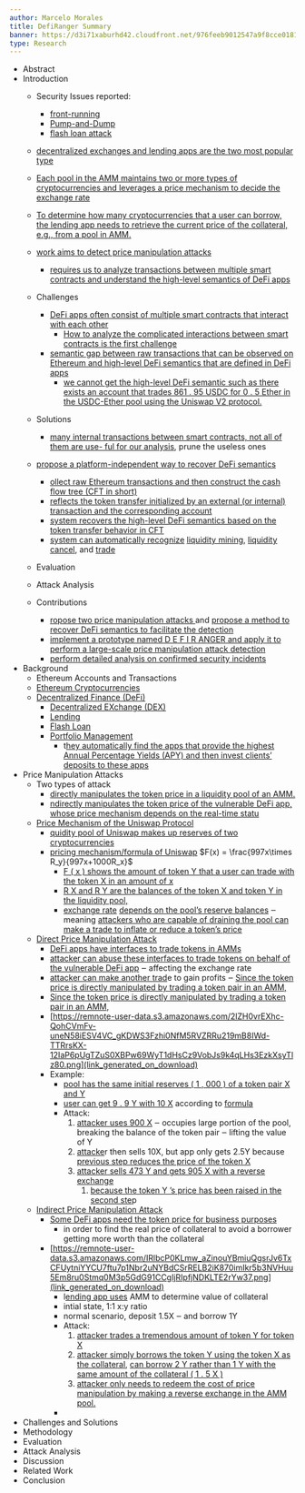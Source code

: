 ```yaml
---
author: Marcelo Morales
title: DefiRanger Summary
banner: https://d3i71xaburhd42.cloudfront.net/976feeb9012547a9f8cce018146478cb1c797b6d/7-Figure5-1.png
type: Research
---
```


- Abstract
- Introduction
    - Security Issues reported:
        - [front-running](link_generated_on_download) 
        - [Pump-and-Dump](link_generated_on_download) 
        - [ flash loan attack](link_generated_on_download) 
    - [decentralized exchanges and lending apps are the two most popular type](link_generated_on_download) 
    - [Each pool in the AMM maintains two or more types of cryptocurrencies and leverages a price mechanism to decide the exchange rate](link_generated_on_download) 
    - [To determine how many cryptocurrencies that a user can borrow, the lending app needs to retrieve the current price of the collateral, e.g., from a pool in AMM.](link_generated_on_download) 
    - [work aims to detect price manipulation attacks](link_generated_on_download) 
        - [requires us to analyze transactions between multiple smart contracts and understand the high-level semantics of DeFi apps](link_generated_on_download) 
    - Challenges
        - [DeFi apps often consist of multiple smart contracts that interact with each other](link_generated_on_download)
            - [How to analyze the complicated interactions between smart contracts is the first challenge](link_generated_on_download)
        - [semantic gap between raw transactions that can be observed on Ethereum and high-level DeFi semantics that are defined in DeFi apps](link_generated_on_download) 
            - [we cannot get the high-level DeFi semantic such as there exists an account that trades 861 . 95 USDC for 0 . 5 Ether in the USDC-Ether pool using the Uniswap V2 protocol.](link_generated_on_download) 
    - Solutions

        - [many internal transactions between smart contracts, not all of them are use- ful for our analysis](link_generated_on_download), prune the useless ones
    - [propose a platform-independent way to recover DeFi semantics](link_generated_on_download) 
        - [ollect raw Ethereum transactions and then construct the cash flow tree (CFT in short)](link_generated_on_download)
        - [reflects the token transfer initialized by an external (or internal) transaction and the corresponding account](link_generated_on_download)
        - [system recovers the high-level DeFi semantics based on the token transfer behavior in CFT](link_generated_on_download)
        - [system can automatically recognize](link_generated_on_download) [liquidity mining](link_generated_on_download), [liquidity cancel](link_generated_on_download), and [trade ](link_generated_on_download) 
    - Evaluation
    - Attack Analysis
    - Contributions
        - [ropose two price manipulation attacks ](link_generated_on_download) and [propose a method to recover DeFi semantics to facilitate the detection](link_generated_on_download)
        - [implement a prototype named D E F I R ANGER and apply it to perform a large-scale price manipulation attack detection](link_generated_on_download)
        - [perform detailed analysis on confirmed security incidents](link_generated_on_download) 
- Background
    - Ethereum Accounts and Transactions
    - [Ethereum Cryptocurrencies](link_generated_on_download)
    - [Decentralized Finance (DeFi)](link_generated_on_download) 
        - [Decentralized EXchange (DEX)](link_generated_on_download)
        - [Lending](link_generated_on_download)
        - [Flash Loan](link_generated_on_download) 
        - [Portfolio Management](link_generated_on_download) 
            - t[hey automatically find the apps that provide the highest Annual Percentage Yields (APY) and then invest clients’ deposits to these apps](link_generated_on_download) 
- Price Manipulation Attacks
    - Two types of attack
        - [directly manipulates the token price in a liquidity pool of an AMM.](link_generated_on_download) 
        - [ndirectly manipulates the token price of the vulnerable DeFi app, whose price mechanism depends on the real-time statu](link_generated_on_download)
    - [Price Mechanism of the Uniswap Protocol](link_generated_on_download)
        - [quidity pool of Uniswap makes up reserves of two cryptocurrencies](link_generated_on_download)
        - [pricing mechanism/formula of Uniswap](link_generated_on_download) $F(x) = \frac{997x\times R_y}{997x+1000R_x}$
            - [F ( x ) shows the amount of token Y that a user can trade with the token X in an amount of x](link_generated_on_download) 
            - [R X and R Y are the balances of the token X and token Y in the liquidity pool,](link_generated_on_download)
            - [exchange rate](link_generated_on_download) [depends on the pool’s reserve balances](link_generated_on_download) ‒ meaning [attackers who are capable of draining the pool can make a trade to inflate or reduce a token’s price](link_generated_on_download) 
    - [Direct Price Manipulation Attack](link_generated_on_download) 
        - [DeFi apps have interfaces to trade tokens in AMMs](link_generated_on_download) 
        - [attacker can abuse these interfaces to trade tokens on behalf of the vulnerable DeFi app](link_generated_on_download) ‒ affecting the exchange rate
        - [attacker can make another trad](link_generated_on_download)e to gain profits ‒ [Since the token price is directly manipulated by trading a token pair in an AMM,](link_generated_on_download) 
        - [Since the token price is directly manipulated by trading a token pair in an AMM,](link_generated_on_download) 
        - [https://remnote-user-data.s3.amazonaws.com/2lZH0vrEXhc-QohCVmFv-uneN58iESV4VC_gKDWS3Fzhi0NfM5RVZRRu219mB8IWd-TTRrsKX-12IaP6pUgTZuS0XBPw69WyT1dHsCz9VobJs9k4qLHs3EzkXsyTlz80.png](link_generated_on_download) 
        - Example:
            - [pool has the same initial reserves ( 1 , 000 ) of a token pair X and Y](link_generated_on_download) 
            - [user can get 9 . 9 Y with 10 X](link_generated_on_download) according to [formula](link_generated_on_download) 
            - Attack:
                1. [attacker uses 900 X](link_generated_on_download) ‒ occupies large portion of the pool, breaking the balance of the token pair ‒ lifting the value of Y
                2. [attacke](link_generated_on_download)r  then sells 10X, but app only gets 2.5Y because [previous step reduces the price of the token X](link_generated_on_download)
                3. [attacker sells 473 Y and gets 905 X with a reverse exchange](link_generated_on_download)
                    1. [because the token Y ’s price has been raised in the second ste](link_generated_on_download)p 
    - [Indirect Price Manipulation Attack](link_generated_on_download)
        - [Some DeFi apps need the token price for business purposes](link_generated_on_download)
            - in order to find the real price of collateral to avoid a borrower getting more worth than the collateral
        - [https://remnote-user-data.s3.amazonaws.com/IRlbcP0KLmw_aZinouYBmiuQgsrJv6TxCFUytniYYCU7ftu7p1Nbr2uNYBdCSrRELB2iK870imIkr5b3NVHuu5Em8ru0Stmq0M3p5GdG91CCgIjRIpfjNDKLTE2rYw37.png](link_generated_on_download) 
            - l[ending app uses](link_generated_on_download) AMM to determine value of collateral
            - intial state, 1:1 x:y ratio
            - normal scenario, deposit 1.5X ‒ and borrow 1Y
            - Attack:
                1. [attacker trades a tremendous amount of token Y for token X](link_generated_on_download) 
                2. [attacker simply borrows the token Y using the token X as the collateral](link_generated_on_download), [can borrow 2 Y rather than 1 Y with the same amount of the collateral ( 1 . 5 X )](link_generated_on_download) 
                3. [attacker only needs to redeem the cost of price manipulation by making a reverse exchange in the AMM pool.](link_generated_on_download) 
            - 
- Challenges and Solutions
- Methodology
- Evaluation
- Attack Analysis
- Discussion
- Related Work
- Conclusion